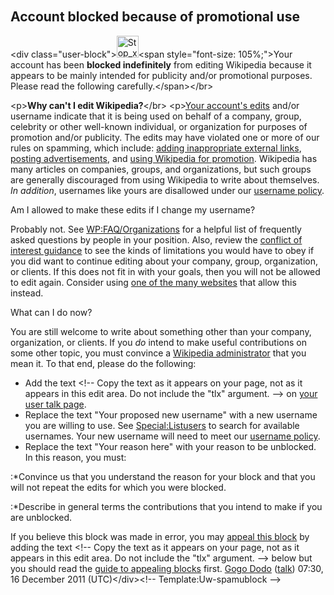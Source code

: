 <article id="34075379" title=User talk:Simon Hernandez Cleaning Service>
	<talkpage id="34075379" title="User talk:Simon Hernandez Cleaning Service">
== Account blocked because of promotional use ==

&lt;div class=&quot;user-block&quot;&gt;[[Image:Stop_x_nuvola.svg|left|35px|alt=|link=]]&lt;span style=&quot;font-size: 105%;&quot;&gt;Your account has been '''blocked indefinitely''' from editing Wikipedia because it appears to be mainly intended for publicity and/or promotional purposes. Please read the following carefully.&lt;/span&gt;&lt;/br&gt;

&lt;p&gt;'''Why can't I edit Wikipedia?'''&lt;/br&gt;
&lt;p&gt;[[Special:MyContributions|Your account's edits]] and/or username indicate that it is being used on behalf of a company, group, celebrity or other well-known individual, or organization for purposes of promotion and/or publicity. The edits may have violated one or more of our rules on spamming, which include: [[WP:LINKSPAM|adding inappropriate external links]], [[WP:Spam|posting advertisements]], and [[WP:PROMOTION|using Wikipedia for promotion]]. Wikipedia has many articles on companies, groups, and organizations, but such groups are generally discouraged from using Wikipedia to write about themselves. ''In addition'', usernames like yours are disallowed under our [[WP:ORGNAME|username policy]].

;Am I allowed to make these edits if I change my username?
Probably not.  See [[WP:FAQ/Organizations]] for a helpful list of frequently asked questions by people in your position. Also, review the [[WP:Conflict of interest|conflict of interest guidance]] to see the kinds of limitations you would have to obey if you did want to continue editing about your company, group, organization, or clients. If this does not fit in with your goals, then you will not be allowed to edit again. Consider using [[WP:OUT|one of the many websites]] that allow this instead.

;What can I do now?
You are still welcome to write about something other than your company, organization, or clients. If you ''do'' intend to make useful contributions on some other topic, you must convince a [[WP:ADMIN|Wikipedia administrator]] that you mean it. To that end, please do the following:

*Add the text &lt;!-- Copy the text as it appears on your page, not as it appears in this edit area. Do not include the &quot;tlx&quot; argument. --&gt;{{tlx|unblock-spamun|Your proposed new username|Your reason here}} on [[Special:MyTalk|your user talk page]].
*Replace the text &quot;Your proposed new username&quot; with a new username you are willing to use. See [[Special:Listusers]] to search for available usernames. Your new username will need to meet our [[WP:U|username policy]].
*Replace the text &quot;Your reason here&quot; with your reason to be unblocked. In this reason, you must:
:*Convince us that you understand the reason for your block and that you will not repeat the edits for which you were blocked.
:*Describe in general terms the contributions that you intend to make if you are unblocked.

If you believe this block was made in error, you may [[Wikipedia:Appealing a block|appeal this block]] by adding the text &lt;!-- Copy the text as it appears on your page, not as it appears in this edit area. Do not include the &quot;tlx&quot; argument. --&gt;{{tlx|unblock|Your reason here}} below but you should read the [[Wikipedia:Guide to appealing blocks|guide to appealing blocks]] first. [[User:Gogo Dodo|Gogo Dodo]] ([[User talk:Gogo Dodo|talk]]) 07:30, 16 December 2011 (UTC)&lt;/div&gt;[[Category:Wikipedians who are indefinitely blocked for promotional user names|{{PAGENAME}}]]{{z17}}&lt;!-- Template:Uw-spamublock --&gt;
	</talkpage>
</article>